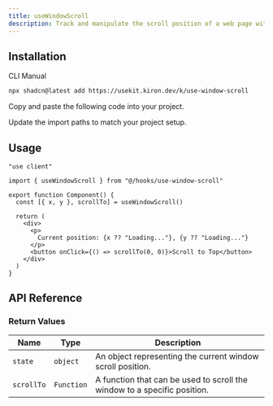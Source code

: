 ```yaml
---
title: useWindowScroll
description: Track and manipulate the scroll position of a web page with useWindowScroll.
---
```


<ComponentPreview name="use-window-scroll-demo" />

## Installation

<Tabs defaultValue="cli">

<TabsList>
  <TabsTrigger value="cli">CLI</TabsTrigger>
  <TabsTrigger value="manual">Manual</TabsTrigger>
</TabsList>

<TabsContent value="cli">

```bash
npx shadcn@latest add https://usekit.kiron.dev/k/use-window-scroll
```

</TabsContent>

<TabsContent value="manual">

<Steps>

<Step>Copy and paste the following code into your project.</Step>

<ComponentSource name="use-window-scroll" />

<Step>Update the import paths to match your project setup.</Step>

</Steps>

</TabsContent>

</Tabs>

## Usage

```tsx {3, 6}
"use client"

import { useWindowScroll } from "@/hooks/use-window-scroll"

export function Component() {
  const [{ x, y }, scrollTo] = useWindowScroll()

  return (
    <div>
      <p>
        Current position: {x ?? "Loading..."}, {y ?? "Loading..."}
      </p>
      <button onClick={() => scrollTo(0, 0)}>Scroll to Top</button>
    </div>
  )
}
```

## API Reference

### Return Values

| Name       | Type       | Description                                                              |
| ---------- | ---------- | ------------------------------------------------------------------------ |
| `state`    | `object`   | An object representing the current window scroll position.               |
| `scrollTo` | `Function` | A function that can be used to scroll the window to a specific position. |
